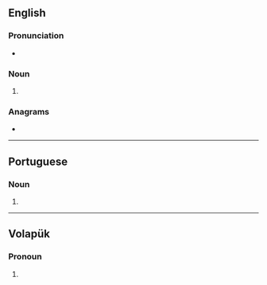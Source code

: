 {{also|ödes}}
==English==

===Pronunciation===
* {{rhymes|əʊdz|lang=en}}

===Noun===
{{head|en|noun form}}

# {{plural of|ode|lang=en}}

===Anagrams===
* {{anagrams|en|a=deos|Does|SOED|deos|does|dose}}

----

==Portuguese==

===Noun===
{{head|pt|noun plural form}}

# {{plural of|ode|lang=pt}}

----

==Volapük==

===Pronoun===
{{head|vo|pronoun form}}

# {{inflection of|od||dat|p|lang=vo}}